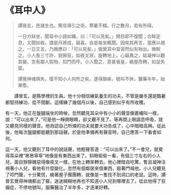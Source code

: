 # 《耳中人》

> 譚晉玄，邑諸生也。篤信導引之術，寒暑不輟。行之數月，若有所得。
>
> 一日方趺坐，聞耳中小語如蠅，曰：「可以見矣。」開目即不復聞；合眸定息，又聞如故。謂是丹將成，竊喜。自是每坐輒聞。因俟其再言，當應以覘之。一日又言。乃微應曰：「可以見矣。」俄覺耳中習習然似有物出。微睨之，小人長三寸許，貌獰惡，如夜叉狀，旋轉地上。心竊異之，姑凝神以觀其變。忽有鄰人假物，扣門而呼。小人聞之，意甚張皇，繞屋而轉，如鼠失窟。
>
> 譚覺神魂俱失，復不知小人何所之矣。遂得顛疾，號叫不休，醫藥半年，始漸愈。

&emsp;&emsp;譚晉玄，是縣學裡的生員。他十分相信練氣養生的功夫，不管是嚴冬還是酷暑都堅持練功，從不間斷。這樣練了幾個月以後，自己感到似乎有所收穫。

有一天，他正在盤腿端坐的時候，忽然聽見耳朵中有小小的聲音像蒼蠅叫一樣，說：“可以出來了。”可是他一睜開眼睛，卻又聽不見了。等再閉上眼調息呼吸，就又聽見同樣的聲音。他為認自己所煉的功夫就要大功告成了，心中暗暗高興。從此後，他每次盤腿都能聽到那話聲。於是他準備再有聲音時，自己應答一下看會如何。

這一天，他又聽到了耳中的說話聲，他輕聲答道：“可以出來了。”不一會兒，就覺得耳朵裡“窸窸窣窣”地像是有東西出來了。斜眼偷偷一看，有個三寸左右的小人兒，面目猙獰醜惡得像夜叉一樣，在地上轉來轉去。他心裡暗自吃驚，暫且凝神注視著小人兒，看他有什麼變化。忽然有個鄰居來借東西，敲著門喊他。小人兒聽見了叩門聲，十分驚慌，繞著屋子團團轉，就像是一隻找不到洞口的老鼠。這時，譚晉玄覺得神魂都出了竅，迷迷糊糊地再也不知道小人兒到哪裡去了。從此他得了狂癲症，不停地號叫，服藥醫治了半年多，才逐漸好轉。
